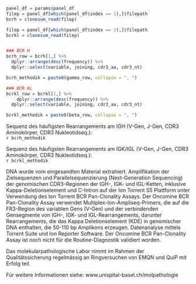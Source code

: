 ```r
panel_df = params$panel_df
filep = panel_df[which(panel_df$index == 1),]$filepath
bcrh = clonesum_read(filep)

filep = panel_df[which(panel_df$index == 2),]$filepath
bcrkl = clonesum_read(filep)


### BCR H
bcrh_row = bcrh[1,] %>%
  dplyr::arrange(desc(frequency)) %>%
  dplyr::select(variable, joining, cdr3_aa, cdr3_nt)

bcrh_methodik = paste0(gamma_row, collapse = ", ")

### BCR KL 
bcrkl_row = bcrkl[1,] %>%
    dplyr::arrange(desc(frequency)) %>%
  dplyr::select(variable, joining, cdr3_aa, cdr3_nt)

bcrkl_methodik = paste0(beta_row, collapse = ", ")

```


Sequenz des häufigsten Rearrangements am IGH (V-Gen, J-Gen, CDR3 Aminokörper, CDR3 Nukleotidseq.):  
`r bcrh_methodik`  

Sequenz des häufigsten Rearrangements am IGK/IGL (V-Gen, J-Gen, CDR3 Aminokörper, CDR3 Nukleotidseq.):  
`r bcrkl_methodik`  

DNA wurde vom eingesandten Material extrahiert. Amplifikation der Zielsequenzen und Parallelsequenzierung (Next-Generation Sequencing) der genomischen CDR3-Regionen der IGH-, IGK- und IGL-Ketten, inklusive Kappa-Deletionselement und C-Intron auf der Ion Torrent S5 Plattform unter Verwendung des Ion Torrent BCR Pan-Clonality Assays. Der Oncomine BCR Pan-Clonality Assay verwendet Multiplex-Ion-Ampliseq-Primers, die auf die FR3-Region des variablen Gens (V-Gen) und der verbindenden Gensegmente von IGH-, IGK- und IGL-Rearrangements, darunter Rearrangements, die das Kappa Deletionselement (KDE) in genomischer DNA enthalten, die 50-110 bp Amplikons erzeugen. Datenanalyse mittels Torrent Suite und Ion Reporter Software.
Der Oncomine BCR Pan-Clonality Assay ist noch nicht für die Routine-Diagnostik validiert worden.

Das molekularpathologische Labor nimmt im Rahmen der Qualitätssicherung regelmässig an Ringversuchen von EMQN und QuiP mit Erfolg teil.

Für weitere Informationen siehe: www.unispital-basel.ch/molpathologie
